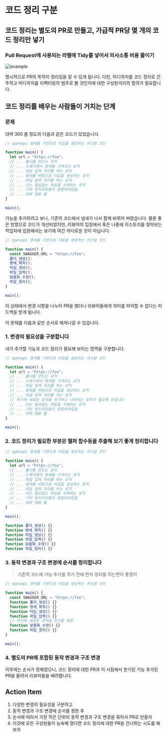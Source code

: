 # 코드 정리 구분

## 코드 정리는 별도의 PR로 만들고, 가급적 PR당 몇 개의 코드 정리만 넣기

### Pull Request에 사용되는 라벨에 Tidy를 넣어서 의사소통 비용 줄이기

![example](/tidy-label.png)

명시적으로 PR의 목적이 정리임을 알 수 있게 됩니다.
다만, 어디까지를 코드 정리로 간주하고 어디까지를 리팩터링의 범주로 볼 것인지에 대한 구성원끼리의 합의가 필요합니다.

## 코드 정리를 배우는 사람들이 거치는 단계

### 문제

대략 300 줄 정도의 다음과 같은 코드가 있었습니다.

```js filename="원래 코드"
// openapi 명세를 기반으로 타입을 생성하는 커스텀 코드

function main() {
  let url = "https://foo";
  // ... 폴더를 만드는 로직
  // ... 스웨거에서 명세를 가져오는 로직
  // ... 파일 입력 처리를 하는 로직
  // ... 명세를 바탕으로 타입을 생성하는 로직
  // ... 파일 입력 처리를 하는 로직
  // ... 더는 필요없는 파일을 삭제하는 로직
  // ... 기타 방지처리들이 혼합되어있음
  // ... 대략 300 줄
}

main();
```

기능을 추가하려고 보니, 기존의 코드에서 냄새가 나서 함께 바뀌어 버렸습니다.
물론 좋은 방향으로 코드가 개선되었지만, 리뷰어의 입장에서 혹은 나중에 히스토리를 찾아보는 작업자에 입장에서는 보기에 여간 까다로운 것이 아닙니다.

```js {3-11} filename="기능과 정리과 동시에 진행된 코드"
// openapi 명세를 기반으로 타입을 생성하는 커스텀 코드

function main() {
  const SWAGGER_URL = "https://foo";
  폴더_생성();
  명세_획득();
  타입_생성();
  파일_입력();
  맞춤화_수정();
  파일_정리();
}

main();
```

이 상태에서 변경 사항을 나누어 PR을 했더니 리뷰어들에게 의미를 파악할 수 없다는 피드백을 받게 됩니다.

이 문제를 다음과 같은 순서로 헤쳐나갈 수 있습니다.

### 1. 변경의 필요성을 구분합니다

내가 추가할 기능과 코드 정리가 필요해 보이는 영역을 구분합니다.

```js {10} filename="원래 코드에 반영되어야 하는 변경을 구분"
// openapi 명세를 기반으로 타입을 생성하는 커스텀 코드

function main() {
  let url = "https://foo";
  // ... 폴더를 만드는 로직
  // ... 스웨거에서 명세를 가져오는 로직
  // ... 파일 입력 처리를 하는 로직
  // ... 명세를 바탕으로 타입을 생성하는 로직
  // ... 파일 입력 처리를 하는 로직
  // 여기에 새로운 로직을 추가하고 나머지는 정리가 필요해 보입니다
  // ... 더는 필요없는 파일을 삭제하는 로직
  // ... 기타 방지처리들이 혼합되어있음
  // ... 대략 300 줄
}

main();
```

### 2. 코드 정리가 필요한 부분은 헬퍼 함수등을 추출해 보기 좋게 정리합니다

```js {18-23} filename="헬퍼 함수를 추출"
// openapi 명세를 기반으로 타입을 생성하는 커스텀 코드

function main() {
  let url = "https://foo";
  // ... 폴더를 만드는 로직
  // ... 스웨거에서 명세를 가져오는 로직
  // ... 파일 입력 처리를 하는 로직
  // ... 명세를 바탕으로 타입을 생성하는 로직
  // ... 파일 입력 처리를 하는 로직
  // ... 더는 필요없는 파일을 삭제하는 로직
  // ... 기타 방지처리들이 혼합되어있음
  // ... 대략 300 줄
}

main();

function 폴더_생성() {}
function 명세_획득() {}
function 타입_생성() {}
function 파일_입력() {}
function 맞춤화_수정() {}
function 파일_정리() {}
```

### 3. 동작 변경과 구조 변경에 순서를 정리합니다

> 기존의 코드에 기능 추가를 하기 전에 먼저 정리를 하는편이 좋겠어

```js {8} filename="기존 코드에 기능 추가 전 정리"
// openapi 명세를 기반으로 타입을 생성하는 커스텀 코드

function main() {
  const SWAGGER_URL = "https://foo";
  function 폴더_생성() {}
  function 명세_획득() {}
  function 타입_생성() {}
  function 파일_입력() {}
  // 여기에 새로운 로직을 추가할 예정
  function 맞춤화_수정() {}
  function 파일_정리() {}
}

main();
```

### 4. 별도의 PR에 포함된 동작 변경과 구조 변경

이후에는 순서가 정해졌으니, 코드 정리에 대한 PR과 이 시점에서 분기된 기능 추가된 PR을 올려서 리뷰어들을 배려합니다.

## Action Item

1. 다양한 변경의 필요성을 구분하고
2. 동작 변경과 구조 변경에 순서를 정한 후
3. 순서에 따라서 가장 작은 단위의 동작 변경과 구조 변경을 묶어서 PR로 만들자
4. 이것에 모든 구성원들이 능숙해 졌다면 코드 정리에 대한 PR을 건너뛰는 시도를 해보자
